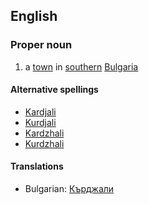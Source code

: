==English==

===Proper noun===

# a [[town]] in [[southern]] [[Bulgaria]]

====Alternative spellings====
*[[Kardjali]]
*[[Kurdjali]]
*[[Kardzhali]]
*[[Kurdzhali]]

====Translations====

*Bulgarian: [[Кърджали]]
